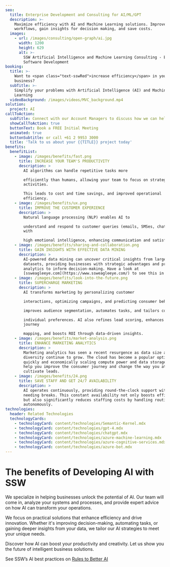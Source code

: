 ```yaml
---
seo:
  title: Enterprise Development and Consulting for AI/ML/GPT
  description: >-
    Maximize efficiency with AI and Machine Learning solutions. Improve your
    workflows, gain insights for decision making, and save costs.
  images:
    - url: /images/consulting/open-graph/ai.jpg
      width: 1200
      height: 629
      alt: >-
        SSW Artificial Intelligence and Machine Learning Consulting - Enterprise
        Software Development
booking:
  title: >-
    Want to <span class="text-sswRed">increase efficiency</span> in your
    business?
  subTitle: >-
    Simplify your problems with Artificial Intelligence (AI) and Machine
    Learning
  videoBackground: /images/videos/MVC_background.mp4
solution:
  project: AI
callToAction:
  subTitle: Connect with our Account Managers to discuss how we can help.
  showCallToAction: true
  buttonText: Book a FREE Initial Meeting
  animated: true
  buttonSubtitle: or call +61 2 9953 3000
  title: 'Talk to us about your {{TITLE}} project today'
benefits:
  benefitList:
    - image: /images/benefits/fast.png
      title: INCREASE YOUR TEAM'S PRODUCTIVITY
      description: >
        AI algorithms can handle repetitive tasks more

        efficiently than humans, allowing your team to focus on strategic
        activities.

        This leads to cost and time savings, and improved operational
        efficiency.
    - image: /images/benefits/ux.png
      title: IMPROVE THE CUSTOMER EXPERIENCE
      description: >
        Natural language processing (NLP) enables AI to

        understand and respond to customer queries (emails, SMSes, chats, etc.)
        with

        high emotional intelligence, enhancing communication and satisfaction.
    - image: /images/benefits/sharing-and-collaboration.png
      title: GAIN INSIGHTS WITH EFFECTIVE DATA MINING
      description: >
        AI-powered data mining can uncover critical insights from large
        datasets, providing businesses with strategic advantages and predictive
        analytics to inform decision-making. Have a look at
        [ssweagleeye.com](https://www.ssweagleeye.com/) to see this in action.
    - image: /images/benefits/look-into-the-future.png
      title: SUPERCHARGE MARKETING
      description: >
        AI transforms marketing by personalizing customer

        interactions, optimizing campaigns, and predicting consumer behavior. It

        improves audience segmentation, automates tasks, and tailors content to

        individual preferences. AI also refines lead scoring, enhances customer
        journey

        mapping, and boosts ROI through data-driven insights.
    - image: /images/benefits/market-analysis.png
      title: ENHANCE MARKETING ANALYTICS
      description: >
        Marketing analytics has seen a recent resurgence as data size and
        diversity continue to grow. The cloud has become a popular option for
        quickly and economically scaling compute power and data storage. AI can
        help you improve the consumer journey and change the way you attract and
        cultivate leads.
    - image: /images/benefits/24.png
      title: SAVE STAFF AND GET 24/7 AVAILABILITY
      description: >
        AI operates continuously, providing round-the-clock support without
        needing breaks. This constant availability not only boosts efficiency
        but also significantly reduces staffing costs by handling routine tasks
        autonomously.
technologies:
  header: Related Technologies
  technologyCards:
    - technologyCard: content/technologies/Semantic-Kernel.mdx
    - technologyCard: content/technologies/gpt-4.mdx
    - technologyCard: content/technologies/chatgpt.mdx
    - technologyCard: content/technologies/azure-machine-learning.mdx
    - technologyCard: content/technologies/azure-cognitive-services.mdx
    - technologyCard: content/technologies/azure-bot.mdx
---
```


# The benefits of Developing AI with SSW

<VideoEmbed url="https://www.youtube.com/watch?v=-q9lLqtkC00" caption="The Future of Business with AI: Automation, Intelligence, and Customer Relations | Ulysses Maclaren" duration="10 mins" />

We specialize in helping businesses unlock the potential of AI. Our team will come
in, analyze your systems and processes, and provide expert advice on how AI can
transform your operations.

We focus on practical solutions that enhance efficiency and drive innovation.
Whether it's improving decision-making, automating tasks, or gaining deeper
insights from your data, we tailor our AI strategies to meet your unique needs.

Discover how AI can boost your productivity and creativity. Let us show you the future
of intelligent business solutions.

See SSW’s AI best practices on [Rules to Better AI](https://www.ssw.com.au/rules)
